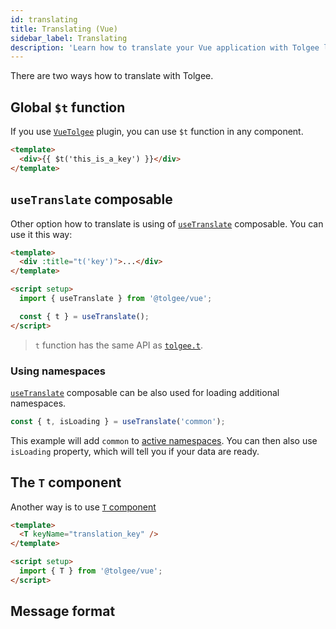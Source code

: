 ```yaml
---
id: translating
title: Translating (Vue)
sidebar_label: Translating
description: 'Learn how to translate your Vue application with Tolgee localization tool: with the T-component or by Imperative translation.'
---
```


There are two ways how to translate with Tolgee.

## Global `$t` function

If you use [`VueTolgee`](./api#vuetolgee-plugin) plugin, you can use `$t` function in any component.

```html
<template>
  <div>{{ $t('this_is_a_key') }}</div>
</template>
```

## `useTranslate` composable

Other option how to translate is using of [`useTranslate`](./api#composable-usetranslate) composable. You can use it this way:

```html
<template>
  <div :title="t('key')">...</div>
</template>

<script setup>
  import { useTranslate } from '@tolgee/vue';

  const { t } = useTranslate();
</script>
```

> `t` function has the same API as [`tolgee.t`](/api/core_package/tolgee.mdx#t).

### Using namespaces

[`useTranslate`](./api#composable-usetranslate) composable can be also used for loading additional namespaces.

```ts
const { t, isLoading } = useTranslate('common');
```

This example will add `common` to [active namespaces](/api/core_package/tolgee.mdx#addactivens). You can then also use `isLoading` property, which will tell you if your data are ready.

## The `T` component

Another way is to use [`T` component](./api#t-component)

```html
<template>
  <T keyName="translation_key" />
</template>

<script setup>
  import { T } from '@tolgee/vue';
</script>
```

## Message format

<MessageFormat />
